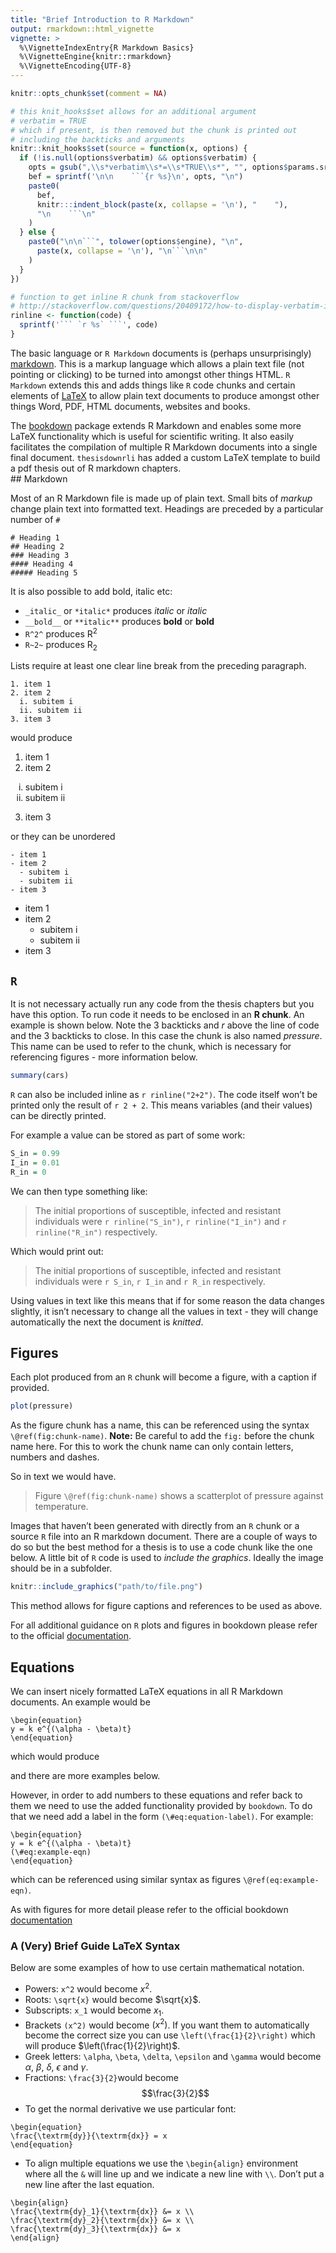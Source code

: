 ```yaml
---
title: "Brief Introduction to R Markdown"
output: rmarkdown::html_vignette
vignette: >
  %\VignetteIndexEntry{R Markdown Basics}
  %\VignetteEngine{knitr::rmarkdown}
  %\VignetteEncoding{UTF-8}
---
```


```r
knitr::opts_chunk$set(comment = NA)
```

```r
# this knit_hooks$set allows for an additional argument
# verbatim = TRUE
# which if present, is then removed but the chunk is printed out
# including the backticks and arguments
knitr::knit_hooks$set(source = function(x, options) {
  if (!is.null(options$verbatim) && options$verbatim) {
    opts = gsub(",\\s*verbatim\\s*=\\s*TRUE\\s*", "", options$params.src)
    bef = sprintf('\n\n    ```{r %s}\n', opts, "\n")
    paste0(
      bef, 
      knitr:::indent_block(paste(x, collapse = '\n'), "    "), 
      "\n    ```\n"
    )
  } else {
    paste0("\n\n```", tolower(options$engine), "\n", 
      paste(x, collapse = '\n'), "\n```\n\n"
    )
  }
})

# function to get inline R chunk from stackoverflow
# http://stackoverflow.com/questions/20409172/how-to-display-verbatim-inline-r-code-with-backticks-using-rmarkdown
rinline <- function(code) {
  sprintf('``` `r %s` ```', code)
}
```

The basic language or `R Markdown` documents is (perhaps unsurprisingly) [markdown](https://daringfireball.net/projects/markdown/). This is a markup language which allows a plain text file (not pointing or clicking) to be turned into amongst other things HTML. `R Markdown` extends this and adds things like `R` code chunks and certain elements of [LaTeX](https://www.latex-project.org/) to allow plain text documents to produce amongst other things Word, PDF, HTML documents, websites and books.  

The [bookdown](https://bookdown.org/yihui/bookdown/) package extends R Markdown and enables some more LaTeX functionality which is useful for scientific writing. It also easily facilitates the compilation of multiple R Markdown documents into a single final document. `thesisdownrli` has added a custom LaTeX template to build a pdf thesis out of R markdown chapters.  
## Markdown

Most of an R Markdown file is made up of plain text. Small bits of *markup* change plain text into formatted text. Headings are preceded by a particular number of `#`

```
# Heading 1
## Heading 2
### Heading 3
#### Heading 4
##### Heading 5
```

It is also possible to add bold, italic etc:

- `_italic_` or `*italic*` produces _italic_ or *italic*
- `__bold__` or `**italic**` produces __bold__ or **bold**
- `R^2^` produces R^2^
- `R~2~` produces R~2~

Lists require at least one clear line break from the preceding paragraph.

```
1. item 1
2. item 2
  i. subitem i
  ii. subitem ii
3. item 3
```

would produce 

1. item 1
2. item 2
  i. subitem i
  ii. subitem ii
3. item 3

or they can be unordered

```
- item 1
- item 2
  - subitem i
  - subitem ii
- item 3
```

- item 1
- item 2
  - subitem i
  - subitem ii
- item 3


## `R` 

It is not necessary actually run any code from the thesis chapters but you have this option. To run code it needs to be enclosed in an **R chunk**. An example is shown below. Note the 3 backticks and *r* above the line of code and the 3 backticks to close. In this case the chunk is also named *pressure*. This name can be used to refer to the chunk, which is necessary for referencing figures - more information below.  

```r
summary(cars)
```


`R` can also be included inline as `r rinline("2+2")`. The code itself won't be printed only the result of `r 2 + 2`. This means variables (and their values) can be directly printed. 

For example a value can be stored as part of some work:
```r
S_in = 0.99
I_in = 0.01
R_in = 0
``` 

We can then type something like:

> The initial proportions of susceptible, infected and resistant individuals were `r rinline("S_in")`, `r rinline("I_in")` and `r rinline("R_in")` respectively. 

Which would print out:

> The initial proportions of susceptible, infected and resistant individuals were `r S_in`, `r I_in` and `r R_in` respectively. 

Using values in text like this means that if for some reason the data changes slightly, it isn't necessary to change all the values in text - they will change automatically the next the document is *knitted*.

## Figures

Each plot produced from an `R` chunk will become a figure, with a caption if provided. 

```r
plot(pressure)
``` 

As the figure chunk has a name, this can be referenced using the syntax `\@ref(fig:chunk-name)`. **Note:** Be careful to add the `fig:` before the chunk name here. For this to work the chunk name can only contain letters, numbers and dashes. 

So in text we would have.

> Figure `\@ref(fig:chunk-name)` shows a scatterplot of pressure against temperature.

Images that haven't been generated with directly from an `R` chunk or a source `R` file into an R markdown document. There are a couple of ways to do so but the best method for a thesis is to use a code chunk like the one below. A little bit of `R` code is used to *include the graphics*. Ideally the image should be in a subfolder. 

```r
knitr::include_graphics("path/to/file.png")
```

This method allows for figure captions and references to be used as above. 

For all additional guidance on `R` plots and figures in bookdown please refer to the official [documentation](https://bookdown.org/yihui/bookdown/figures.html).

## Equations

We can insert nicely formatted LaTeX equations in all R Markdown documents. An example would be 

```
\begin{equation}
y = k e^{(\alpha - \beta)t} 
\end{equation}
```

which would produce 

\begin{equation}
y = k e^{(\alpha - \beta)t} 
\end{equation}

and there are more examples below. 

However, in order to add numbers to these equations and refer back to them we need to use the added functionality provided by `bookdown`. To do that we need add a label in the form `(\#eq:equation-label)`. For example:

```
\begin{equation}
y = k e^{(\alpha - \beta)t} 
(\#eq:example-eqn)
\end{equation}
```

which can be referenced using similar syntax as figures `\@ref(eq:example-eqn)`. 

As with figures for more detail please refer to the official bookdown [documentation](https://bookdown.org/yihui/bookdown/markdown-extensions-by-bookdown.html#equations)

### A (Very) Brief Guide LaTeX Syntax

Below are some examples of how to use certain mathematical notation.

- Powers: `x^2` would become $x^2$.
- Roots: `\sqrt{x}` would become $\sqrt{x}$.
- Subscripts: `x_1` would become $x_1$.
- Brackets `(x^2)` would become $(x^2)$. If you want them to automatically become the correct size you can use `\left(\frac{1}{2}\right)` which will produce $\left(\frac{1}{2}\right)$.
- Greek letters: `\alpha`, `\beta`, `\delta`, `\epsilon` and `\gamma` would become $\alpha$, $\beta$, $\delta$, $\epsilon$ and $\gamma$.
- Fractions: `\frac{3}{2}`would become $$\frac{3}{2}$$
- To get the normal derivative we use particular font:

```
\begin{equation}
\frac{\textrm{dy}}{\textrm{dx}} = x
\end{equation}
```

\begin{equation}
\frac{\textrm{dy}}{\textrm{dx}} = x
\end{equation}

- To align multiple equations we use the `\begin{align}` environment where all the `&` will line up and we indicate a new line with `\\`. Don't put a new line after the last equation. 

```
\begin{align}
\frac{\textrm{dy}_1}{\textrm{dx}} &= x \\
\frac{\textrm{dy}_2}{\textrm{dx}} &= x \\
\frac{\textrm{dy}_3}{\textrm{dx}} &= x 
\end{align}
```

\begin{align}
\frac{\textrm{dy}_1}{\textrm{dx}} &= x \\
\frac{\textrm{dy}_2}{\textrm{dx}} &= x \\
\frac{\textrm{dy}_3}{\textrm{dx}} &= x 
\end{align}
